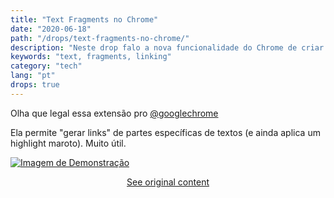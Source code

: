 ```yaml
---
title: "Text Fragments no Chrome"
date: "2020-06-18"
path: "/drops/text-fragments-no-chrome/"
description: "Neste drop falo a nova funcionalidade do Chrome de criar Links usando textos de uma página web."
keywords: "text, fragments, linking"
category: "tech"
lang: "pt"
drops: true
---
```


<div class="drop">

Olha que legal essa extensão pro [@googlechrome](https://twitter.com/googlechrome)

Ela permite "gerar links" de partes específicas de textos (e ainda aplica um highlight maroto). Muito útil.

[![Imagem de Demonstração](https://pbs.twimg.com/card_img/1278616988022120449/4Au4FWAP?format=jpg&name=medium)](https://www.theverge.com/2020/6/18/21295300/google-link-to-text-fragment-chrome-extension-chromium-highlight-scroll-down)

<center class="center-original-content">
<a href="https://twitter.com/obetomuniz/status/1273606378809110529" target="_blank" rel="noopener noreferrer">See original content</a>
</center>

</div>
